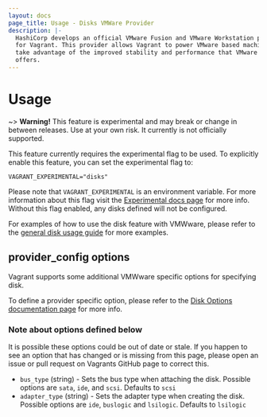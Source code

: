 ```yaml
---
layout: docs
page_title: Usage - Disks VMWare Provider
description: |-
  HashiCorp develops an official VMware Fusion and VMware Workstation provider
  for Vagrant. This provider allows Vagrant to power VMware based machines and
  take advantage of the improved stability and performance that VMware software
  offers.
---
```


# Usage

~> **Warning!** This feature is experimental and may break or
change in between releases. Use at your own risk. It currently is not officially
supported.

This feature currently requires the experimental flag to be used. To explicitly enable this feature, you can set the experimental flag to:

```
VAGRANT_EXPERIMENTAL="disks"
```

Please note that `VAGRANT_EXPERIMENTAL` is an environment variable. For more
information about this flag visit the [Experimental docs page](/docs/experimental/)
for more info. Without this flag enabled, any disks defined will not be configured.

For examples of how to use the disk feature with VMWware, please refer to the
[general disk usage guide](/docs/disks/usage) for more examples.

## provider_config options

Vagrant supports some additional VMWware specific options for specifying disk.

To define a provider specific option, please refer to the [Disk Options documentation page](/docs/disks/configuration) for more info.

### Note about options defined below

It is possible these options could be out of date or stale. If you happen to see
an option that has changed or is missing from this page, please open an issue
or pull request on Vagrants GitHub page to correct this.

- `bus_type` (string) - Sets the bus type when attaching the disk. Possible options are `sata`, `ide`, and `scsi`. Defaults to `scsi`
- `adapter_type` (string) - Sets the adapter type when creating the disk. Possible options are `ide`, `buslogic` and `lsilogic`. Defaults to `lsilogic`
